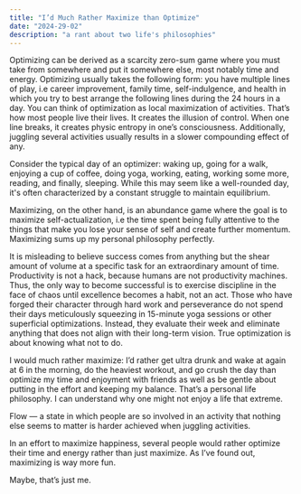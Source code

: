 ```yaml
---
title: "I’d Much Rather Maximize than Optimize"
date: "2024-29-02"
description: "a rant about two life's philosophies"
---
```


Optimizing can be derived as a scarcity zero-sum game where you must take from somewhere and put it somewhere else, most notably time and energy. Optimizing usually takes the following form: you have multiple lines of play, i.e career improvement, family time, self-indulgence, and health in which you try to best arrange the following lines during the 24 hours in a day. You can think of optimization as local maximization of activities. That’s how most people live their lives. It creates the illusion of control. When one line breaks, it creates physic entropy in one’s consciousness. Additionally, juggling several activities usually results in a slower compounding effect of any.

Consider the typical day of an optimizer: waking up, going for a walk, enjoying a cup of coffee, doing yoga, working, eating, working some more, reading, and finally, sleeping. While this may seem like a well-rounded day, it's often characterized by a constant struggle to maintain equilibrium.

Maximizing, on the other hand, is an abundance game where the goal is to maximize self-actualization, i.e the time spent being fully attentive to the things that make you lose your sense of self and create further momentum. Maximizing sums up my personal philosophy perfectly.


It is misleading to believe success comes from anything but the shear amount of volume at a specific task for an extraordinary amount of time. Productivity is not a hack, because humans are not productivity machines. Thus, the only way to become successful is to exercise discipline in the face of chaos until excellence becomes a habit, not an act. Those who have forged their character through hard work and perseverance do not spend their days meticulously squeezing in 15-minute yoga sessions or other superficial optimizations. Instead, they evaluate their week and eliminate anything that does not align with their long-term vision. True optimization is about knowing what not to do.

I would much rather maximize: I’d rather get ultra drunk and wake at again at 6 in the morning, do the heaviest workout, and go crush the day than optimize my time and enjoyment with friends as well as be gentle about putting in the effort and keeping my balance. That’s a personal life philosophy. I can understand why one might not enjoy a life that extreme.

Flow — a state in which people are so involved in an activity that nothing else seems to matter is harder achieved when juggling activities.

In an effort to maximize happiness, several people would rather optimize their time and energy rather than just maximize. As I’ve found out, maximizing is way more fun. 

Maybe, that’s just me.
